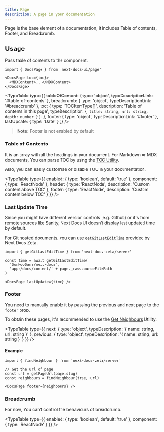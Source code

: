 ```yaml
---
title: Page
description: A page in your documentation
---
```



Page is the base element of a documentation, it includes Table of contents,
Footer, and Breadcrumb.

## Usage

Pass table of contents to the component.

```mdx
import { DocsPage } from 'next-docs-ui/page'

<DocsPage toc={toc}>
  <MDXContent>...</MDXContent>
</DocsPage>
```

<TypeTable
  type={{
    tableOfContent: {
      type: 'object',
      typeDescriptionLink: '#table-of-contents'
    },
    breadcrumb: {
      type: 'object',
      typeDescriptionLink: '#breadcrumb'
    },
    toc: {
      type: 'TOCItemType[]',
      description: 'Table of contents in this page',
      typeDescription: `{ title: string, url: string, depth: number }[]`
    },
    footer: {
      type: 'object',
      typeDescriptionLink: '#footer'
    },
    lastUpdate: {
      type: 'Date'
    }
  }}
/>

> **Note:** Footer is not enabled by default

### Table of Contents

It is an array with all the headings in your document. For Markdown or MDX
documents, You can parse TOC by using the
[TOC Utility](/docs/headless/utils/get-toc).

Also, you can easily customise or disable TOC in your documentation.

<TypeTable
  type={{
    enabled: { type: 'boolean', default: 'true' },
    component: { type: 'ReactNode' },
    header: {
      type: 'ReactNode',
      description: 'Custom content above TOC'
    },
    footer: {
      type: 'ReactNode',
      description: 'Custom content below TOC'
    }
  }}
/>

### Last Update Time

Since you might have different version controls (e.g. Github) or it's from
remote sources like Sanity, Next Docs UI doesn't display last updated time by
default.

For Git hosted documents, you can use
[`getGitLastEditTime`](/docs/headless/utils/git-last-edit) provided by Next Docs
Zeta.

```tsx
import { getGitLastEditTime } from 'next-docs-zeta/server'

const time = await getGitLastEditTime(
  'SonMooSans/next-docs',
  'apps/docs/content/' + page._raw.sourceFilePath
)

<DocsPage lastUpdate={time} />
```

### Footer

You need to manually enable it by passing the previous and next page to the
`footer` prop.

To obtain these pages, it's recommended to use the
[Get Neighbours](/docs/headless/utils/find-neighbour) Utility.

<TypeTable
  type={{
    next: {
      type: 'object',
      typeDescription: '{ name: string, url: string }'
    },
    previous: {
      type: 'object',
      typeDescription: '{ name: string, url: string }'
    }
  }}
/>

#### Example

```tsx
import { findNeighbour } from 'next-docs-zeta/server'

// Get the url of page
const url = getPageUrl(page.slug)
const neighbours = findNeighbour(tree, url)

<DocsPage footer={neighbours} />
```

### Breadcrumb

For now, You can't control the behaviours of breadcrumb.

<TypeTable
  type={{
    enabled: { type: 'boolean', default: 'true' },
    component: { type: 'ReactNode' }
  }}
/>
